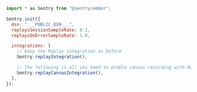 ```javascript
import * as Sentry from "@sentry/ember";

Sentry.init({
  dsn: "___PUBLIC_DSN___",
  replaysSessionSampleRate: 0.1,
  replaysOnErrorSampleRate: 1.0,

  integrations: [
    // Keep the Replay integration as before
    Sentry.replayIntegration(),

    // The following is all you need to enable canvas recording with Replay
    Sentry.replayCanvasIntegration(),
  ],
});
```
